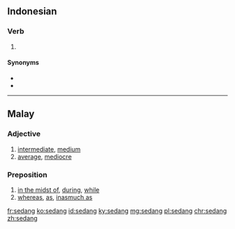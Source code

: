 ==Indonesian==

===Verb===
{{head|id|verb}}

# {{non-gloss|[[progressive aspect|Progressive aspect]] without necessarily a final perspective.}}
#: {{ux|id|Dia '''sedang''' kelaparan|She '''is''' starv'''ing''' now}}

====Synonyms====
* {{l|id|pada}}
* {{l|id|lagi}}

----

==Malay==

===Adjective===
{{ms-adj}}

# [[intermediate]], [[medium]]
# [[average]], [[mediocre]]

===Preposition===
{{head|ms|preposition}}

# [[in the midst of]], [[during]], [[while]]
# [[whereas]], [[as]], [[inasmuch as]]

[[fr:sedang]]
[[ko:sedang]]
[[id:sedang]]
[[ky:sedang]]
[[mg:sedang]]
[[pl:sedang]]
[[chr:sedang]]
[[zh:sedang]]